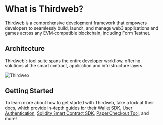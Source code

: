 # What is Thirdweb?

[Thirdweb](https://thirdweb.com/) is a comprehensive development framework that empowers developers to seamlessly build, launch,
and manage web3 applications and games across any EVM-compatible blockchain, including Form Testnet.

## Architecture

Thirdweb's tool suite spans the entire developer workflow, offering solutions at the smart contract, application and infrastructure layers.

![Thirdweb](../images/thirdweb.png)

## Getting Started

To learn more about how to get started with Thirdweb, take a look at their [docs](https://portal.thirdweb.com/), which provide in-depth
guides for their [Wallet SDK](https://portal.thirdweb.com/wallet), [User Authentication](https://portal.thirdweb.com/auth), [Solidity Smart Contract SDK](https://portal.thirdweb.com/solidity), [Paper Checkout Tool](https://docs.withpaper.com/reference/checkouts-overview]), and more!
